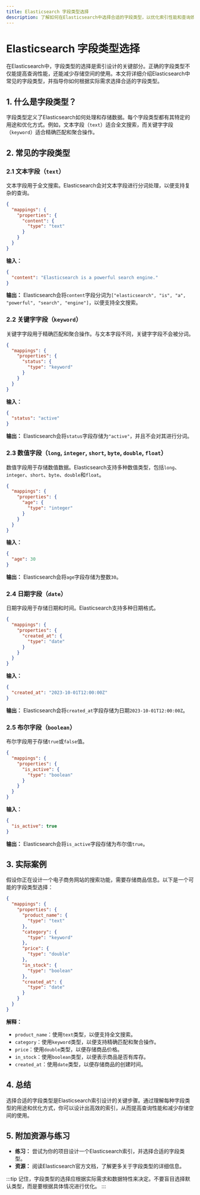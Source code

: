 ```yaml
---
title: Elasticsearch 字段类型选择
description: 了解如何在Elasticsearch中选择合适的字段类型，以优化索引性能和查询效率。本文适合初学者，包含代码示例和实际案例。
---
```


# Elasticsearch 字段类型选择

在Elasticsearch中，字段类型的选择是索引设计的关键部分。正确的字段类型不仅能提高查询性能，还能减少存储空间的使用。本文将详细介绍Elasticsearch中常见的字段类型，并指导你如何根据实际需求选择合适的字段类型。

## 1. 什么是字段类型？

字段类型定义了Elasticsearch如何处理和存储数据。每个字段类型都有其特定的用途和优化方式。例如，文本字段（`text`）适合全文搜索，而关键字字段（`keyword`）适合精确匹配和聚合操作。

## 2. 常见的字段类型

### 2.1 文本字段（`text`）

文本字段用于全文搜索。Elasticsearch会对文本字段进行分词处理，以便支持复杂的查询。

```json
{
  "mappings": {
    "properties": {
      "content": {
        "type": "text"
      }
    }
  }
}
```

**输入：**
```json
{
  "content": "Elasticsearch is a powerful search engine."
}
```

**输出：**
Elasticsearch会将`content`字段分词为`["elasticsearch", "is", "a", "powerful", "search", "engine"]`，以便支持全文搜索。

### 2.2 关键字字段（`keyword`）

关键字字段用于精确匹配和聚合操作。与文本字段不同，关键字字段不会被分词。

```json
{
  "mappings": {
    "properties": {
      "status": {
        "type": "keyword"
      }
    }
  }
}
```

**输入：**
```json
{
  "status": "active"
}
```

**输出：**
Elasticsearch会将`status`字段存储为`"active"`，并且不会对其进行分词。

### 2.3 数值字段（`long`, `integer`, `short`, `byte`, `double`, `float`）

数值字段用于存储数值数据。Elasticsearch支持多种数值类型，包括`long`、`integer`、`short`、`byte`、`double`和`float`。

```json
{
  "mappings": {
    "properties": {
      "age": {
        "type": "integer"
      }
    }
  }
}
```

**输入：**
```json
{
  "age": 30
}
```

**输出：**
Elasticsearch会将`age`字段存储为整数`30`。

### 2.4 日期字段（`date`）

日期字段用于存储日期和时间。Elasticsearch支持多种日期格式。

```json
{
  "mappings": {
    "properties": {
      "created_at": {
        "type": "date"
      }
    }
  }
}
```

**输入：**
```json
{
  "created_at": "2023-10-01T12:00:00Z"
}
```

**输出：**
Elasticsearch会将`created_at`字段存储为日期`2023-10-01T12:00:00Z`。

### 2.5 布尔字段（`boolean`）

布尔字段用于存储`true`或`false`值。

```json
{
  "mappings": {
    "properties": {
      "is_active": {
        "type": "boolean"
      }
    }
  }
}
```

**输入：**
```json
{
  "is_active": true
}
```

**输出：**
Elasticsearch会将`is_active`字段存储为布尔值`true`。

## 3. 实际案例

假设你正在设计一个电子商务网站的搜索功能，需要存储商品信息。以下是一个可能的字段类型选择：

```json
{
  "mappings": {
    "properties": {
      "product_name": {
        "type": "text"
      },
      "category": {
        "type": "keyword"
      },
      "price": {
        "type": "double"
      },
      "in_stock": {
        "type": "boolean"
      },
      "created_at": {
        "type": "date"
      }
    }
  }
}
```

**解释：**
- `product_name`：使用`text`类型，以便支持全文搜索。
- `category`：使用`keyword`类型，以便支持精确匹配和聚合操作。
- `price`：使用`double`类型，以便存储商品价格。
- `in_stock`：使用`boolean`类型，以便表示商品是否有库存。
- `created_at`：使用`date`类型，以便存储商品的创建时间。

## 4. 总结

选择合适的字段类型是Elasticsearch索引设计的关键步骤。通过理解每种字段类型的用途和优化方式，你可以设计出高效的索引，从而提高查询性能和减少存储空间的使用。

## 5. 附加资源与练习

- **练习：** 尝试为你的项目设计一个Elasticsearch索引，并选择合适的字段类型。
- **资源：** 阅读Elasticsearch官方文档，了解更多关于字段类型的详细信息。

:::tip
记住，字段类型的选择应根据实际需求和数据特性来决定。不要盲目选择默认类型，而是要根据具体情况进行优化。
:::